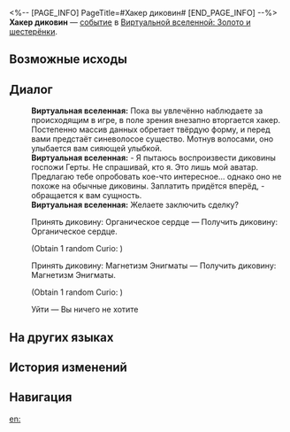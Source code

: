 <%-- [PAGE_INFO]
PageTitle=#Хакер диковин#
[END_PAGE_INFO] --%>
{{Дополнить}}
{{ВВ Событие Инфобокс
|id                 = 20401
|Название           = 
|Изображение        = Событие ВВ По умолчанию.png
|Испытание_в_вв     = 
|Испытание_в_рое    = 
|Испытание_в_зиш    = Неизвестно
|Испытание_в_рв     = 
|Испытание_в_облнеп = 
|Требования         = 
|Пред               = 
|След               = 
|Упоминания         = 
|Порядок            = 012
|Порядок_рв         = 
}}
'''Хакер диковин''' — [[Виртуальная вселенная/События|событие]] в [[Виртуальная вселенная: Золото и шестерёнки|Виртуальной вселенной: Золото и шестерёнки]].

==Возможные исходы==
{{Возможные исходы
|Выбор_1 = Принять диковину: Органическое сердце
|Результат_1 = Получить диковину: Органическое сердце.

|Выбор_2 = Принять диковину: Магнетизм Энигматы
|Результат_2 = Получить диковину: Магнетизм Энигматы.

|Выбор_3 = Уйти
|Результат_3 = Вы ничего не хотите.
}}

==Диалог==
{{Диалог Начало}}
:'''Виртуальная вселенная:''' Пока вы увлечённо наблюдаете за происходящим в игре, в поле зрения внезапно вторгается хакер. Постепенно массив данных обретает твёрдую форму, и перед вами предстаёт синеволосое существо. Мотнув волосами, оно улыбается вам сияющей улыбкой.
:'''Виртуальная вселенная:''' - Я пытаюсь воспроизвести диковины госпожи Герты. Не спрашивай, кто я. Это лишь мой аватар. Предлагаю тебе опробовать кое-что интересное... однако оно не похоже на обычные диковины. Заплатить придётся вперёд, - обращается к вам сущность.
:'''Виртуальная вселенная:''' Желаете заключить сделку?
:{{Диалог|Звезда}} Принять диковину: Органическое сердце &mdash; Получить диковину: Органическое сердце.
:;(Obtain 1 random Curio&colon; {{Item|"Organic Heart"|20|type=Curio}})
:{{Диалог|Звезда}} Принять диковину: Магнетизм Энигматы &mdash; Получить диковину: Магнетизм Энигматы.
:;(Obtain 1 random Curio&colon; {{Item|Mysterious Magnetism|20|type=Curio}})
:{{Диалог|Звезда}} Уйти &mdash; Вы ничего не хотите
{{Диалог Конец}}

==На других языках==
{{На других языках
|en   = Curio Hacker
|zhs  = 奇物黑客
|zht  = 奇物駭客
|ja   = {{Rubi|奇物|きぶつ}}ハッカー
|ko   = 기물 해커
|es   = Hacker de objetos raros
|fr   = Hacker de bizarreries
|ru   = Хакер диковин
|th   = แฮ็กเกอร์วัตถุหายาก
|vi   = Hacker Vật Thể Lạ
|de   = Kuriositäten-Hacker
|id   = Hacker Benda Langka
|pt   = Hacker de Curio
}}

==История изменений==
{{История изменений|3.5}}

==Навигация==
{{События ВВ Навбокс}}

[[en:]]